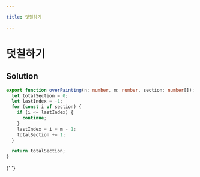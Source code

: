 ```yaml
---

title: 덧칠하기

---
```


# 덧칠하기

## Solution

```typescript filename="solution.ts" copy
export function overPainting(n: number, m: number, section: number[]): number {
  let totalSection = 0;
  let lastIndex = -1;
  for (const i of section) {
    if (i <= lastIndex) {
      continue;
    }
    lastIndex = i + m - 1;
    totalSection += 1;
  }

  return totalSection;
}
```

{' '}
<ProblemLink
  codingSite="programmers"
  href="https://school.programmers.co.kr/learn/courses/30/lessons/161989"
  title="덧칠하기"
/>
